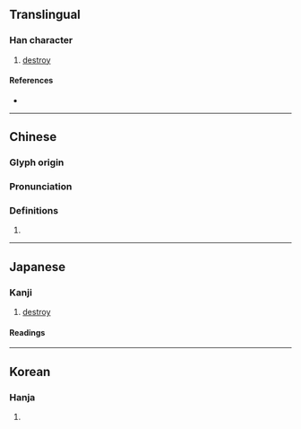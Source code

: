 {{character info}}
==Translingual==

===Han character===
{{Han char|rn=18|rad=刀|as=14|sn=16|four=|canj=TELN|ids=⿰蒦刂}}

# [[destroy]]

====References====
* {{Han ref|kx=0145.020|dkj=02237|dj=0326.080|hdz=10357.070|uh=5290|ud=21136}}

----

==Chinese==
{{zh-forms}}

===Glyph origin===
{{Han etym}}

===Pronunciation===
{{zh-pron
|m=huō
|c=fok3,hap6,wok3,wok6
|mc=y
|oc=y
|ma=
|cat=
}}

===Definitions===
{{zh-hanzi}}

# {{rfdef|zh}}

----

==Japanese==

===Kanji===
{{ja-kanji|grade=|rs=刀14}}

# [[destroy]]

====Readings====
{{ja-readings
|goon=かく<くわく
|kanon=かく<くわく
|kun=さ-く
}}

----

==Korean==

===Hanja===
{{ko-hanja|hangeul=확}}

# {{rfdef|ko|sort=刀14}}